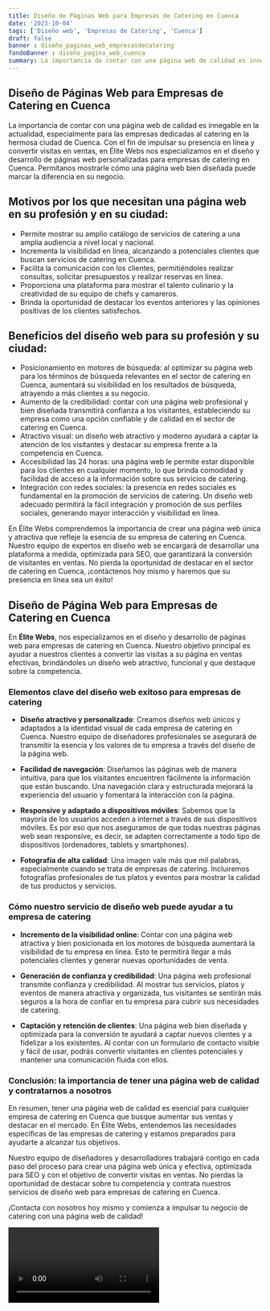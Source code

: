 ```yaml
---
title: Diseño de Páginas Web para Empresas de Catering en Cuenca
date: '2023-10-04'
tags: ['Diseño web', 'Empresas de Catering', 'Cuenca']
draft: false
banner : diseño_paginas_web_empresasdecatering
fondoBanner : diseño_pagina_web_cuenca
summary: La importancia de contar con una página web de calidad es innegable en la actualidad, especialmente para las empresas dedicadas al catering en la hermosa ciudad de Cuenca. Con el fin de impulsar su presencia en línea y convertir visitas en ventas, en Élite Webs nos especializamos en el diseño y desarrollo de páginas web personalizadas para empresas de catering en Cuenca. Permítanos mostrarle cómo una página web bien diseñada puede marcar la diferencia en su negocio.
---
```


## Diseño de Páginas Web para Empresas de Catering en Cuenca

La importancia de contar con una página web de calidad es innegable en la actualidad, especialmente para las empresas dedicadas al catering en la hermosa ciudad de Cuenca. Con el fin de impulsar su presencia en línea y convertir visitas en ventas, en Élite Webs nos especializamos en el diseño y desarrollo de páginas web personalizadas para empresas de catering en Cuenca. Permítanos mostrarle cómo una página web bien diseñada puede marcar la diferencia en su negocio.

## Motivos por los que necesitan una página web en su profesión y en su ciudad:

- Permite mostrar su amplio catálogo de servicios de catering a una amplia audiencia a nivel local y nacional.
- Incrementa la visibilidad en línea, alcanzando a potenciales clientes que buscan servicios de catering en Cuenca.
- Facilita la comunicación con los clientes, permitiéndoles realizar consultas, solicitar presupuestos y realizar reservas en línea.
- Proporciona una plataforma para mostrar el talento culinario y la creatividad de su equipo de chefs y camareros.
- Brinda la oportunidad de destacar los eventos anteriores y las opiniones positivas de los clientes satisfechos.

## Beneficios del diseño web para su profesión y su ciudad:

- Posicionamiento en motores de búsqueda: al optimizar su página web para los términos de búsqueda relevantes en el sector de catering en Cuenca, aumentará su visibilidad en los resultados de búsqueda, atrayendo a más clientes a su negocio.
- Aumento de la credibilidad: contar con una página web profesional y bien diseñada transmitirá confianza a los visitantes, estableciendo su empresa como una opción confiable y de calidad en el sector de catering en Cuenca.
- Atractivo visual: un diseño web atractivo y moderno ayudará a captar la atención de los visitantes y destacar su empresa frente a la competencia en Cuenca.
- Accesibilidad las 24 horas: una página web le permite estar disponible para los clientes en cualquier momento, lo que brinda comodidad y facilidad de acceso a la información sobre sus servicios de catering.
- Integración con redes sociales: la presencia en redes sociales es fundamental en la promoción de servicios de catering. Un diseño web adecuado permitirá la fácil integración y promoción de sus perfiles sociales, generando mayor interacción y visibilidad en línea.

En Élite Webs comprendemos la importancia de crear una página web única y atractiva que refleje la esencia de su empresa de catering en Cuenca. Nuestro equipo de expertos en diseño web se encargará de desarrollar una plataforma a medida, optimizada para SEO, que garantizará la conversión de visitantes en ventas. No pierda la oportunidad de destacar en el sector de catering en Cuenca, ¡contáctenos hoy mismo y haremos que su presencia en línea sea un éxito!

<GifSeo />

<Cta />

## **Diseño de Página Web para Empresas de Catering en Cuenca**

En **Élite Webs**, nos especializamos en el diseño y desarrollo de páginas web para empresas de catering en Cuenca. Nuestro objetivo principal es ayudar a nuestros clientes a convertir las visitas a su página en ventas efectivas, brindándoles un diseño web atractivo, funcional y que destaque sobre la competencia.

### **Elementos clave del diseño web exitoso para empresas de catering**

- **Diseño atractivo y personalizado**: Creamos diseños web únicos y adaptados a la identidad visual de cada empresa de catering en Cuenca. Nuestro equipo de diseñadores profesionales se asegurará de transmitir la esencia y los valores de tu empresa a través del diseño de la página web.

- **Facilidad de navegación**: Diseñamos las páginas web de manera intuitiva, para que los visitantes encuentren fácilmente la información que están buscando. Una navegación clara y estructurada mejorará la experiencia del usuario y fomentará la interacción con la página.

- **Responsive y adaptado a dispositivos móviles**: Sabemos que la mayoría de los usuarios acceden a internet a través de sus dispositivos móviles. Es por eso que nos aseguramos de que todas nuestras páginas web sean responsive, es decir, se adapten correctamente a todo tipo de dispositivos (ordenadores, tablets y smartphones).

- **Fotografía de alta calidad**: Una imagen vale más que mil palabras, especialmente cuando se trata de empresas de catering. Incluiremos fotografías profesionales de tus platos y eventos para mostrar la calidad de tus productos y servicios.

### **Cómo nuestro servicio de diseño web puede ayudar a tu empresa de catering**

- **Incremento de la visibilidad online**: Contar con una página web atractiva y bien posicionada en los motores de búsqueda aumentará la visibilidad de tu empresa en línea. Esto te permitirá llegar a más potenciales clientes y generar nuevas oportunidades de venta.

- **Generación de confianza y credibilidad**: Una página web profesional transmite confianza y credibilidad. Al mostrar tus servicios, platos y eventos de manera atractiva y organizada, tus visitantes se sentirán más seguros a la hora de confiar en tu empresa para cubrir sus necesidades de catering.

- **Captación y retención de clientes**: Una página web bien diseñada y optimizada para la conversión te ayudará a captar nuevos clientes y a fidelizar a los existentes. Al contar con un formulario de contacto visible y fácil de usar, podrás convertir visitantes en clientes potenciales y mantener una comunicación fluida con ellos.

### **Conclusión: la importancia de tener una página web de calidad y contratarnos a nosotros**

En resumen, tener una página web de calidad es esencial para cualquier empresa de catering en Cuenca que busque aumentar sus ventas y destacar en el mercado. En Élite Webs, entendemos las necesidades específicas de las empresas de catering y estamos preparados para ayudarte a alcanzar tus objetivos.

Nuestro equipo de diseñadores y desarrolladores trabajará contigo en cada paso del proceso para crear una página web única y efectiva, optimizada para SEO y con el objetivo de convertir visitas en ventas. No pierdas la oportunidad de destacar sobre tu competencia y contrata nuestros servicios de diseño web para empresas de catering en Cuenca.

¡Contacta con nosotros hoy mismo y comienza a impulsar tu negocio de catering con una página web de calidad!

<Video />

<CtaBot job='Empresas de Catering' city='Cuenca'/>

<Gmaps query='Cuenca+españa+maps' />